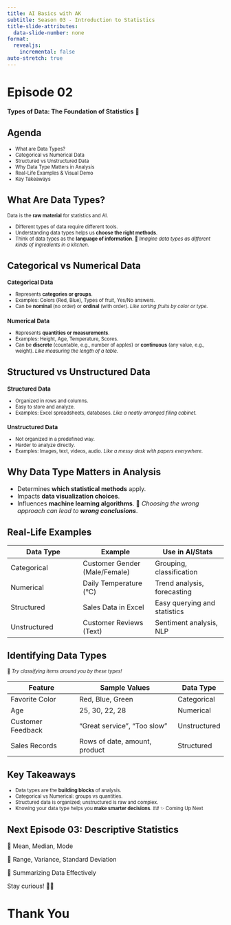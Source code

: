 ```yaml
---
title: AI Basics with AK
subtitle: Season 03 - Introduction to Statistics
title-slide-attributes:
  data-slide-number: none
format:
  revealjs:
    incremental: false
auto-stretch: true
---
```


# Episode 02

**Types of Data: The Foundation of Statistics** 🌊

## Agenda

::: {style="font-size: 80%;"}

-   What are Data Types?
-   Categorical vs Numerical Data
-   Structured vs Unstructured Data
-   Why Data Type Matters in Analysis
-   Real-Life Examples & Visual Demo
-   Key Takeaways 

::: 


## What Are Data Types?

::: {style="font-size: 80%;"}

Data is the **raw material** for statistics and AI.

-   Different types of data require different tools.
-   Understanding data types helps us **choose the right methods**.
-   Think of data types as the **language of information**. 🧠 *Imagine data types as different kinds of ingredients in a kitchen.*

::: 


## Categorical vs Numerical Data

::: {style="font-size: 80%;"}

### Categorical Data

-   Represents **categories or groups**.
-   Examples: Colors (Red, Blue), Types of fruit, Yes/No answers.
-   Can be **nominal** (no order) or **ordinal** (with order). *Like sorting fruits by color or type.* 

### Numerical Data

-   Represents **quantities or measurements**.
-   Examples: Height, Age, Temperature, Scores.
-   Can be **discrete** (countable, e.g., number of apples) or **continuous** (any value, e.g., weight). *Like measuring the length of a table.*

::: 

## Structured vs Unstructured Data

::: {style="font-size: 80%;"}


### Structured Data

-   Organized in rows and columns.
-   Easy to store and analyze.
-   Examples: Excel spreadsheets, databases. *Like a neatly arranged filing cabinet.* 

### Unstructured Data

-   Not organized in a predefined way.
-   Harder to analyze directly.
-   Examples: Images, text, videos, audio.  *Like a messy desk with papers everywhere.*

::: 


## Why Data Type Matters in Analysis

-   Determines **which statistical methods** apply.
-   Impacts **data visualization choices**.
-   Influences **machine learning algorithms**. 📌 *Choosing the wrong approach can lead to **wrong conclusions***.

## Real-Life Examples

::: {style="font-size: 80%;"}


| Data Type    | Example                       | Use in AI/Stats              |
|------------------------|------------------------|------------------------|
| Categorical  | Customer Gender (Male/Female) | Grouping, classification     |
| Numerical    | Daily Temperature (°C)        | Trend analysis, forecasting  |
| Structured   | Sales Data in Excel           | Easy querying and statistics |
| Unstructured | Customer Reviews (Text)       | Sentiment analysis, NLP      |

:::

## Identifying Data Types

::: {style="font-size: 80%;"}

🧠 *Try classifying items around you by these types!*

| Feature           | Sample Values                 | Data Type    |
|-------------------|-------------------------------|--------------|
| Favorite Color    | Red, Blue, Green              | Categorical  |
| Age               | 25, 30, 22, 28                | Numerical    |
| Customer Feedback | "Great service", "Too slow"   | Unstructured |
| Sales Records     | Rows of date, amount, product | Structured   |

:::


## Key Takeaways


::: {style="font-size: 80%;"}


-   Data types are the **building blocks** of analysis.
-   Categorical vs Numerical: groups vs quantities.
-   Structured data is organized; unstructured is raw and complex.
-   Knowing your data type helps you **make smarter decisions**. \## ✨ Coming Up Next

:::


## Next Episode 03: **Descriptive Statistics**

🔹 Mean, Median, Mode

🔹 Range, Variance, Standard Deviation

🔹 Summarizing Data Effectively

Stay curious! 🧠✨

# Thank You